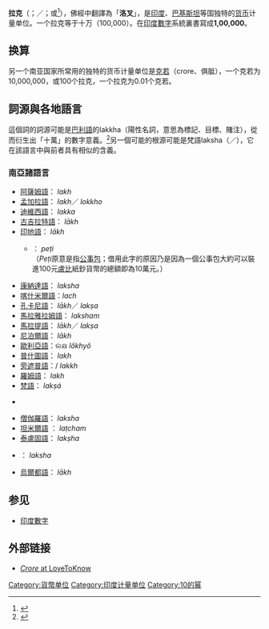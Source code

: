'''拉克'''（{{lang-hi|लाख}}；{{lang-pa|ਲੱਖ}}／{{nastaliq|لکھ}}；{{lang-en|Lakh}}或{{lang|en|Lac}}<ref name="Rowlett_2008">{{cite dictionary|title=lakh |encyclopedia=How Many? A Dictionary of Units of Measurement |author-first=Russ |author-last=Rowlett |publisher=[[University_of_North_Carolina_at_Chapel_Hill|University of North Carolina at Chapel Hill]] |date=2008-12-15 |orig-year=1998 |access-date=2016-08-29 |url=http://www.unc.edu/~rowlett/units/dictL.html |dead-url=no |archive-url=https://web.archive.org/web/20160702030033/http://www.unc.edu/~rowlett/units/dictL.html |archive-date=2016-07-02 |df= }}</ref>），佛經中翻譯為「'''洛叉'''」，是[[印度|印度]]、[[巴基斯坦|巴基斯坦]]等国独特的[[货币|货币]]计量单位。一个拉克等于十万（100,000）。在[[印度數字|印度數字]]系統裏書寫成'''1,00,000'''。

==换算==
另一个南亚国家所常用的独特的货币计量单位是[[克若|克若]]（crore、俱胝），一个克若为10,000,000，或100个拉克，一个拉克为0.01个克若。

== 詞源與各地語言 ==
這個詞的詞源可能是[[巴利語|巴利語]]的lakkha（陽性名詞，意思為標記、目標、賭注），從而衍生出「十萬」的數字意義。<ref>{{cite web |url=http://dsal.uchicago.edu/cgi-bin/philologic/getobject.pl?p.3:88.soas |archive-url=https://archive.is/20121215010456/http://dsal.uchicago.edu/cgi-bin/philologic/getobject.pl?p.3:88.soas |dead-url=yes |archive-date=2012-12-15 |title=lakṣá10881 |access-date=2010-08-22 |author-last=Turner |author-first=Sir Ralph Lilley |author-link=Ralph Lilley Turner |year=1985 |work=A Comparative Dictionary of the Indo-Aryan Languages. London：Oxford University Press, 1962-1966. Includes three supplements, published 1969-1985 |publisher=Digital South Asia Library, a project of the Center for Research Libraries and the University of Chicago |page=629 |quote=lakṣá10881 lakṣá masculine ʻ stake, prize ʼ R̥gveda, ʻ mark, sign ʼ Mahābhārata, ʻ 100,000 ʼ Yājñavalkya, ʻ aim ʼ Kālidāsa, lakṣya— neuter, masculine ʻ aim ʼ Muṇḍ Upaniṣad, ʻ prize ʼ Mahābhārata, ʻ 100,000 ʼ Mahābhārata, . [√lakṣ. For derivation from root to become numeral, see Addenda：Pali lakkha— masculine ʻ mark, target, stake in gambling ʼ; Oṛiyā lākha, nākha ʻ aim, distinguishing mark ʼ, lācha ʻ brand ʼ; Gujarātī lāchɔ masculine ʻ burning the feet ʼ; Marāṭhī lās masculine ʻ mark made by cautery ʼ, neuter.] }}</ref>另一個可能的根源可能是梵語laksha（{{lang|sa|लक्ष}}／{{transl|sa|''lakṣa''}}），它在該語言中與前者具有相似的含義。

===南亞諸語言===
*[[阿薩姆語|阿薩姆語]]：{{lang|as|লাখ}} ''lakh''
*[[孟加拉語|孟加拉語]]：{{lang|bn|লাখ}} ''lakh''／{{lang|bn|লক্ষ}} ''lokkho''
*[[迪維西語|迪維西語]]：{{lang|dv|ލައްކަ}} ''lakka''
*[[古吉拉特語|古吉拉特語]]：{{lang|gu|લાખ}} ''lākh''
*[[印地語|印地語]]：{{lang|hi|लाख}} ''lākh''
**{{tsl|en|Bombay Hindi|孟買印地語}}：{{lang|hi|पेटी}} ''peṭi''<br />（''Peṭi''原意是指[[公事包|公事包]]；借用此字的原因乃是因為一個公事包大約可以裝進100元[[盧比|盧比]]紙鈔貨幣的總額即為10萬元。）
*[[康納達語|康納達語]]：{{lang|kn|ಲಕ್ಷ}} ''laksha''
*[[喀什米爾語|喀什米爾語]]：''lach''
*[[孔卡尼語|孔卡尼語]]：{{lang|knn|लाख}} ''lākh''／{{lang|kn|ಲಕ್ಷ}} ''lakṣa''
*[[馬拉雅拉姆語|馬拉雅拉姆語]]：{{lang|ml|ലക്ഷം}} ''laksham''
*[[馬拉提語|馬拉提語]]：{{lang|mr|लाख}} ''lākh''／{{lang|mr|लक्ष}} ''lakṣa''
*[[尼泊爾語|尼泊爾語]]：{{lang|ne|लाख}} ''lākh''
*[[歐利亞語|歐利亞語]]：ଲକ୍ଷ ''lôkhyô''
*[[普什圖語|普什圖語]]：{{lang|ps|لاکھ}} ''lakh''
*[[旁遮普語|旁遮普語]]：{{lang|pa|ਲੱਖ}}/{{nastaliq|لکھ}} ''lakkh''
*[[羅姆語|羅姆語]]：{{lang|hi|लाख}} ''lakh''
*[[梵語|梵語]]：{{lang|hi|लक्ष}} ''lakṣá''
*{{lang-sd|لک}} ''{{transl|sd|lakhu}}''
*[[僧伽羅語|僧伽羅語]]：{{lang|si|ලක්ෂ}} ''laksha''
*[[坦米爾語|坦米爾語]] ：{{lang|ta|லட்சம்}} ''laṭcham''
*[[泰盧固語|泰盧固語]]：{{lang|te|లక్ష}} ''lakṣha''
*{{tsl|en|Tulu language|吐魯語}}：{{lang|tcy|ಲಕ್ಷ}} ''laksha''
*[[烏爾都語|烏爾都語]]：{{lang|ur|لاکھ}} ''lākh''

==参见==
* [[印度數字|印度數字]]

==外部链接==
* [https://web.archive.org/web/20070117204915/http://www.1911encyclopedia.org/Crore ''Crore'' at LoveToKnow]

[[Category:貨幣单位|Category:貨幣单位]]
[[Category:印度计量单位|Category:印度计量单位]]
[[Category:10的幂|Category:10的幂]]